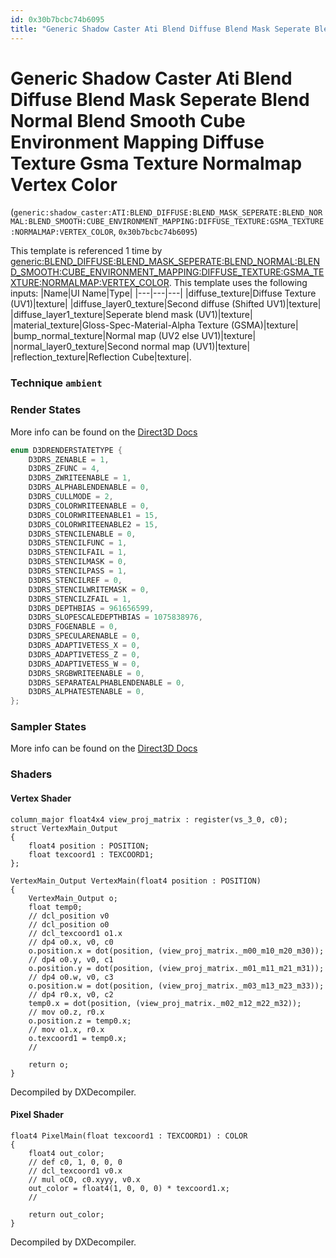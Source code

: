 ```yaml
---
id: 0x30b7bcbc74b6095
title: "Generic Shadow Caster Ati Blend Diffuse Blend Mask Seperate Blend Normal Blend Smooth Cube Environment Mapping Diffuse Texture Gsma Texture Normalmap Vertex Color"
---
```


# Generic Shadow Caster Ati Blend Diffuse Blend Mask Seperate Blend Normal Blend Smooth Cube Environment Mapping Diffuse Texture Gsma Texture Normalmap Vertex Color
(`generic:shadow_caster:ATI:BLEND_DIFFUSE:BLEND_MASK_SEPERATE:BLEND_NORMAL:BLEND_SMOOTH:CUBE_ENVIRONMENT_MAPPING:DIFFUSE_TEXTURE:GSMA_TEXTURE:NORMALMAP:VERTEX_COLOR`, `0x30b7bcbc74b6095`)

This template is referenced 1 time by [generic:BLEND_DIFFUSE:BLEND_MASK_SEPERATE:BLEND_NORMAL:BLEND_SMOOTH:CUBE_ENVIRONMENT_MAPPING:DIFFUSE_TEXTURE:GSMA_TEXTURE:NORMALMAP:VERTEX_COLOR](/docs/Generated/Render%20Templates/base.render_template_database#generic-blend-diffuse-blend-mask-seperate-blend-normal-blend-smooth-cube-environment-mapping-diffuse-texture-gsma-texture-normalmap-vertex-color).
This template uses the following inputs:
 |Name|UI Name|Type|
|---|---|---|
|diffuse_texture|Diffuse Texture (UV1)|texture|
|diffuse_layer0_texture|Second diffuse (Shifted UV1)|texture|
|diffuse_layer1_texture|Seperate blend mask (UV1)|texture|
|material_texture|Gloss-Spec-Material-Alpha Texture (GSMA)|texture|
|bump_normal_texture|Normal map (UV2 else UV1)|texture|
|normal_layer0_texture|Second normal map (UV1)|texture|
|reflection_texture|Reflection Cube|texture|.

### Technique `ambient`
### Render States
More info can be found on the [Direct3D Docs](https://learn.microsoft.com/en-us/windows/win32/direct3d9/d3drenderstatetype)
```cpp
enum D3DRENDERSTATETYPE {
	D3DRS_ZENABLE = 1,
	D3DRS_ZFUNC = 4,
	D3DRS_ZWRITEENABLE = 1,
	D3DRS_ALPHABLENDENABLE = 0,
	D3DRS_CULLMODE = 2,
	D3DRS_COLORWRITEENABLE = 0,
	D3DRS_COLORWRITEENABLE1 = 15,
	D3DRS_COLORWRITEENABLE2 = 15,
	D3DRS_STENCILENABLE = 0,
	D3DRS_STENCILFUNC = 1,
	D3DRS_STENCILFAIL = 1,
	D3DRS_STENCILMASK = 0,
	D3DRS_STENCILPASS = 1,
	D3DRS_STENCILREF = 0,
	D3DRS_STENCILWRITEMASK = 0,
	D3DRS_STENCILZFAIL = 1,
	D3DRS_DEPTHBIAS = 961656599,
	D3DRS_SLOPESCALEDEPTHBIAS = 1075838976,
	D3DRS_FOGENABLE = 0,
	D3DRS_SPECULARENABLE = 0,
	D3DRS_ADAPTIVETESS_X = 0,
	D3DRS_ADAPTIVETESS_Z = 0,
	D3DRS_ADAPTIVETESS_W = 0,
	D3DRS_SRGBWRITEENABLE = 0,
	D3DRS_SEPARATEALPHABLENDENABLE = 0,
	D3DRS_ALPHATESTENABLE = 0,
};
```
### Sampler States
More info can be found on the [Direct3D Docs](https://learn.microsoft.com/en-us/windows/win32/direct3d9/d3dsamplerstatetype)
### Shaders
#### Vertex Shader
```hlsl
column_major float4x4 view_proj_matrix : register(vs_3_0, c0);
struct VertexMain_Output
{
    float4 position : POSITION;
    float texcoord1 : TEXCOORD1;
};

VertexMain_Output VertexMain(float4 position : POSITION)
{
    VertexMain_Output o;
    float temp0;
    // dcl_position v0
    // dcl_position o0
    // dcl_texcoord1 o1.x
    // dp4 o0.x, v0, c0
    o.position.x = dot(position, (view_proj_matrix._m00_m10_m20_m30));
    // dp4 o0.y, v0, c1
    o.position.y = dot(position, (view_proj_matrix._m01_m11_m21_m31));
    // dp4 o0.w, v0, c3
    o.position.w = dot(position, (view_proj_matrix._m03_m13_m23_m33));
    // dp4 r0.x, v0, c2
    temp0.x = dot(position, (view_proj_matrix._m02_m12_m22_m32));
    // mov o0.z, r0.x
    o.position.z = temp0.x;
    // mov o1.x, r0.x
    o.texcoord1 = temp0.x;
    // 

    return o;
}
```
Decompiled by DXDecompiler.
#### Pixel Shader
```hlsl
float4 PixelMain(float texcoord1 : TEXCOORD1) : COLOR
{
    float4 out_color;
    // def c0, 1, 0, 0, 0
    // dcl_texcoord1 v0.x
    // mul oC0, c0.xyyy, v0.x
    out_color = float4(1, 0, 0, 0) * texcoord1.x;
    // 

    return out_color;
}
```
Decompiled by DXDecompiler.
